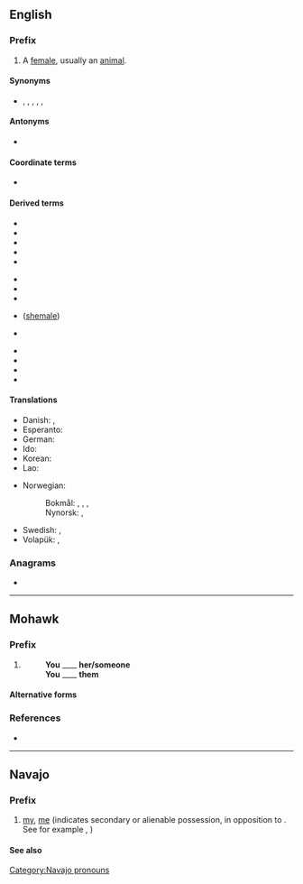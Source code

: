 {{also|Appendix:Variations of "she"}}
==English==

===Prefix===
{{head|en|prefixes}}

# A [[female]], usually an [[animal]].

====Synonyms====
* {{sense|female suffix}} {{l|en|-a}}, {{l|en|-ess}}, {{l|en|-ette}}, {{l|en|-ine}}, {{l|en|-ress}}, {{l|en|-rix}}

====Antonyms====
* {{sense|female prefix}} {{l|en|he-}}

====Coordinate terms====
* {{l|en|he-}}

====Derived terms====
{{prefixsee|en}}
{{der-top3}}
* {{l|en|she-ass}}
* {{l|en|she-bear}}
* {{l|en|she-cat}}
* {{l|en|she-devil}}
* {{l|en|she-dog}}
{{der-mid3}}
* {{l|en|she-elephant}}
* {{l|en|she-friend}}
* {{l|en|she-goat}}
* {{l|en|she-male}} ([[shemale]])
* {{l|en|she-monkey}}
{{der-mid3}}
* {{l|en|she-shed}}
* {{l|en|she-tiger}}
* {{l|en|she-walrus}}
* {{l|en|she-wolf}}
{{der-bottom}}

====Translations====
{{trans-top|the prefix she- for a female animal or a woman}}
* Danish: {{t+|da|hun}}, {{t|da|hun-}}
* Esperanto: {{t+|eo|-ino|alt=-in-}}
* German: {{t+|de|-in}}
* Ido: {{t|io|-ino|alt=-in-}}
* Korean: {{t+|ko|암}}
* Lao: {{t+|lo|ແມ່}}
{{trans-mid}}
* Norwegian:
*: Bokmål: {{t+|no|hunn}}, {{t+|no|hun}}, {{t|no|hunn-}}, {{t|no|hun-}}
*: Nynorsk: {{t|nn|ho}}, {{t|nn|ho-}}
* Swedish: {{t|sv|hon-}}, {{t+|sv|hona}}
* Volapük: {{t|vo|ji}}, {{t+|vo|ji-}}
{{trans-bottom}}

===Anagrams===
* {{anagrams|en|a=ehs|EH&S|EHS|Esh|HSE|ehs|esh|he's|hes|hse}}

----

==Mohawk==

===Prefix===
{{moh-prefix|transitive}}

# {{ngd|pronominal prefix for a [[first person]] [[singular]] [[agent]] and a [[third person]] [[feminine]]/[[indefinite]] [[patient]]}}
#: '''You'''  ____  '''her/someone'''
#: '''You'''  ____  '''them'''

====Alternative forms====
{{moh-prefix-forms}}

===References===
* {{R:moh:Deering:1976|pages=384}}

----

==Navajo==

===Prefix===
{{head|nv|prefix}}

# [[my]], [[me]] (indicates secondary or alienable possession, in opposition to {{l|nv|shi-}}. See for example {{l|nv|abeʼ}}, {{l|nv|sheʼabeʼ}})

====See also====
{{nv-possessive pronouns}}

[[Category:Navajo pronouns]]